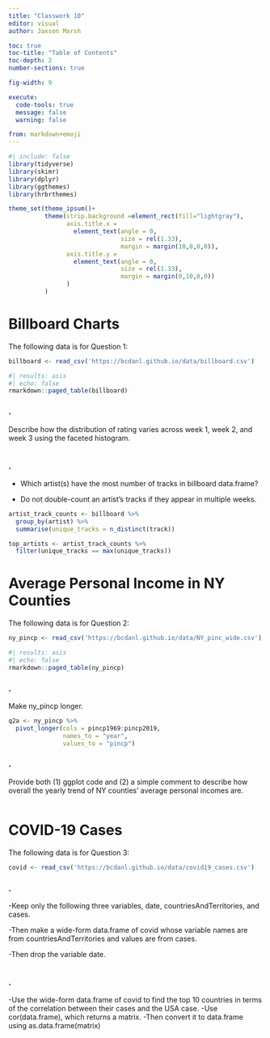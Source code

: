 ```yaml
---
title: "Classwork 10"
editor: visual
author: Jaxson Marsh

toc: true
toc-title: "Table of Contents"
toc-depth: 2
number-sections: true

fig-width: 9

execute:
  code-tools: true
  message: false
  warning: false

from: markdown+emoji
---
```


```r
#| include: false
library(tidyverse)
library(skimr)
library(dplyr)
library(ggthemes)
library(hrbrthemes)

theme_set(theme_ipsum()+
          theme(strip.background =element_rect(fill="lightgray"),
                axis.title.x = 
                  element_text(angle = 0,
                               size = rel(1.33),
                               margin = margin(10,0,0,0)),
                axis.title.y = 
                  element_text(angle = 0,
                               size = rel(1.33),
                               margin = margin(0,10,0,0))
                )
          )
```

# Billboard Charts

The following data is for Question 1:

```r
billboard <- read_csv('https://bcdanl.github.io/data/billboard.csv')
```
```r
#| results: asis
#| echo: false
rmarkdown::paged_table(billboard) 
```


### .

Describe how the distribution of rating varies across week 1, week 2, and week 3 using the faceted histogram.

```r

```


### .

- Which artist(s) have the most number of tracks in billboard data.frame?

- Do not double-count an artist’s tracks if they appear in multiple weeks.

```r
artist_track_counts <- billboard %>%
  group_by(artist) %>%
  summarise(unique_tracks = n_distinct(track))

top_artists <- artist_track_counts %>%
  filter(unique_tracks == max(unique_tracks))
```




# Average Personal Income in NY Counties

The following data is for Question 2:

```r
ny_pincp <- read_csv('https://bcdanl.github.io/data/NY_pinc_wide.csv')
```

```r
#| results: asis
#| echo: false
rmarkdown::paged_table(ny_pincp) 
```


### .

Make ny_pincp longer.

```r
q2a <- ny_pincp %>% 
  pivot_longer(cols = pincp1969:pincp2019,
               names_to = "year",
               values_to = "pincp")
```


### .

Provide both (1) ggplot code and (2) a simple comment to describe how overall the yearly trend of NY counties’ average personal incomes are.

```r

```


# COVID-19 Cases

The following data is for Question 3:

```r
covid <- read_csv('https://bcdanl.github.io/data/covid19_cases.csv')
```

### .

-Keep only the following three variables, date, countriesAndTerritories, and cases.

-Then make a wide-form data.frame of covid whose variable names are from countriesAndTerritories and values are from cases.

-Then drop the variable date.

```r

```

### .

-Use the wide-form data.frame of covid to find the top 10 countries in terms of the correlation between their cases and the USA case.
    -Use cor(data.frame), which returns a matrix.
    -Then convert it to data.frame using as.data.frame(matrix)

```r

```




